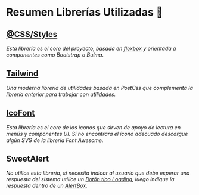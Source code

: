 <Meta title="Documentación/Librerías" />

# Resumen Librerías Utilizadas 🎨


## [@CSS/Styles](https://gitlab.falabella.com/tech-corp/enterprise-support/finance-management/treasury/scc/gcp/frontend/styles)
_Esta librería es el core del proyecto, basada en [flexbox](https://css-tricks.com/snippets/css/a-guide-to-flexbox/) y orientada a componentes como Bootstrap o Bulma._

## [Tailwind](https://tailwindcss.com/)
_Una moderna librería de utilidades basada en PostCss que complementa la librería anterior para trabajar con utilidades._

## [IcoFont](https://icofont.com/)
_Esta librería es el core de los íconos que sirven de apoyo de lectura en menús y componentes UI. Si no encontrara el ícono adecuado descargue algún SVG de la librería Font Awesome._

## SweetAlert
_No utilice esta librería, si necesita indicar al usuario que debe esperar una respuesta del sistema utilice un [Botón tipo Loading](/story/ui-components-button--loading), luego indique la respuesta dentro de un [AlertBox](/story/ui-components-alertbox--success)._
